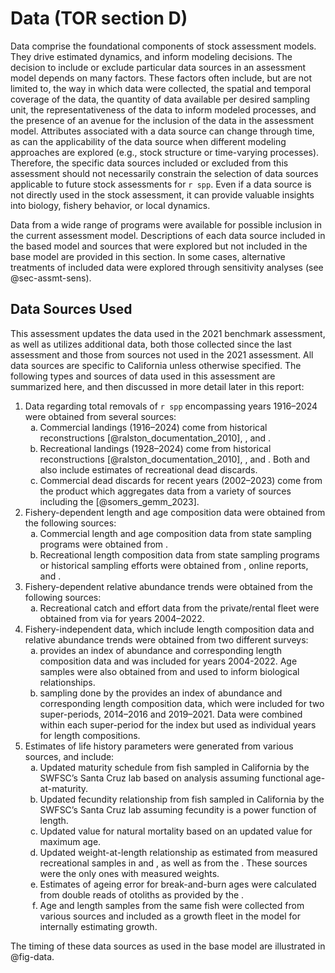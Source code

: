 # Data (TOR section D) {#sec-dat}

Data comprise the foundational components of stock assessment models. They drive estimated dynamics, and inform modeling decisions. The decision to include or exclude particular data sources in an assessment model depends on many factors. These factors often include, but are not limited to, the way in which data were collected, the spatial and temporal coverage of the data, the quantity of data available per desired sampling unit, the representativeness of the data to inform modeled processes, and the presence of an avenue for the inclusion of the data in the assessment model. Attributes associated with a data source can change through time, as can the applicability of the data source when different modeling approaches are explored (e.g., stock structure or time-varying processes). Therefore, the specific data sources included or excluded from this assessment should not necessarily constrain the selection of data sources applicable to future stock assessments for `r spp`. Even if a data source is not directly used in the stock assessment, it can provide valuable insights into biology, fishery behavior, or local dynamics.

Data from a wide range of programs were available for possible inclusion in the current assessment model. Descriptions of each data source included in the based model and sources that were explored but not included in the base model are provided in this section. In some cases, alternative treatments of included data were explored through sensitivity analyses (see @sec-assmt-sens).

## Data Sources Used

This assessment updates the data used in the 2021 benchmark assessment, as well as utilizes additional data, both those collected since the last assessment and those from sources not used in the 2021 assessment. All data sources are specific to California unless otherwise specified. The following types and sources of data used in this assessment are summarized here, and then discussed in more detail later in this report:

1.  Data regarding total removals of `r spp` encompassing years 1916--2024 were obtained from several sources:
    a.  Commercial landings (1916--2024) come from historical reconstructions [@ralston_documentation_2010], \gls{calcom}, and \gls{pacfin}.
    b.  Recreational landings (1928--2024) come from historical reconstructions [@ralston_documentation_2010], \gls{mrfss}, and \gls{recfin}. Both \gls{mrfss} and \gls{recfin} also include estimates of recreational dead discards.
    c.  Commercial dead discards for recent years (2002--2023) come from the \gls{gemm} product which aggregates data from a variety of sources including the \gls{wcgop} [@somers_gemm_2023].

2.  Fishery-dependent length and age composition data were obtained from the following sources:
    a.  Commercial length and age composition data from state sampling programs were obtained from \gls{pacfin}.
    b.  Recreational length composition data from state sampling programs or historical sampling efforts were obtained from \gls{cdfw}, online reports, and \gls{recfin}.

3.  Fishery-dependent relative abundance trends were obtained from the following sources:
    a.  Recreational catch and effort data from the private/rental fleet were obtained from \gls{crfs} via \gls{recfin} for years 2004--2022.

4.  Fishery-independent data, which include length composition data and relative abundance trends were obtained from two different surveys:
    a.  \Gls{s-ccfrp} provides an index of abundance and corresponding length composition data and was included for years 2004-2022. Age samples were also obtained from \gls{s-ccfrp} and used to inform biological relationships.
    b.  \Gls{rov} sampling done by the \gls{cdfw} provides an index of abundance and corresponding length composition data, which were included for two super-periods, 2014--2016 and 2019--2021. Data were combined within each super-period for the index but used as individual years for length compositions.
    
5.  Estimates of life history parameters were generated from various sources, and include:
    a.  Updated maturity schedule from fish sampled in California by the SWFSC's Santa Cruz lab based on analysis assuming functional age-at-maturity.
    b.  Updated fecundity relationship from fish sampled in California by the SWFSC's Santa Cruz lab assuming fecundity is a power function of length.
    c.  Updated value for natural mortality based on an updated value for maximum age.
    d.  Updated weight-at-length relationship as estimated from measured recreational samples in \gls{mrfss} and \gls{crfs}, as well as from the \gls{s-wcgbt}. These sources were the only ones with measured weights. 
    e.  Estimates of ageing error for break-and-burn ages were calculated from double reads of otoliths as provided by the \gls{psmfc} \gls{cap}.
    f.  Age and length samples from the same fish were collected from various sources and included as a growth fleet in the model for internally estimating growth.  

The timing of these data sources as used in the base model are illustrated in @fig-data.



